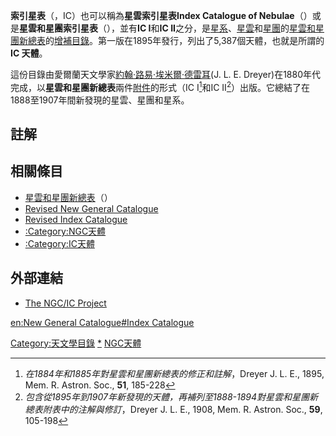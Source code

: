 '''索引星表'''（{{lang-en|Index Catalogue}}，IC）也可以稱為'''星雲索引星表Index Catalogue of Nebulae'''（{{lang|en|Index Catalogue of Nebulae}}）或是'''星雲和星團索引星表'''（{{lang|en|Index Catalogue of Nebulae and Clusters of Stars}}），並有'''IC I'''和'''IC II'''之分，是[[星系|星系]]、[[星雲|星雲]]和[[星團|星團]]的[[星雲和星團新總表|星雲和星團新總表]]的[[增補|增補]][[天文學目錄|目錄]]。第一版在1895年發行，列出了5,387個天體，也就是所謂的'''IC 天體'''。

這份目錄由愛爾蘭天文學家[[約翰·路易·埃米爾·德雷耳|約翰·路易·埃米爾·德雷耳]](J. L. E. Dreyer)在1880年代完成，以'''星雲和星團新總表'''兩件[[附件|附件]]的形式（IC I<ref>''在1884年和1885年對星雲和星團新總表的修正和註解''，Dreyer J. L. E., 1895, Mem. R. Astron. Soc., '''51''', 185-228</ref>和IC II<ref>''包含從1895年到1907年新發現的天體，再補列至1888-1894對星雲和星團新總表附表中的注解與修訂''，Dreyer J. L. E., 1908, Mem. R. Astron. Soc., '''59''', 105-198</ref>）出版。它總結了在1888至1907年間新發現的星雲、星團和星系。

== 註解 ==
<references/>

== 相關條目 ==

* [[星雲和星團新總表|星雲和星團新總表]]（{{lang|en|General Catalogue of Nebulae and Clusters}}）
* [[Revised_New_General_Catalogue|Revised New General Catalogue]]
* [[Revised_Index_Catalogue|Revised Index Catalogue]]
* [[:Category:NGC天體|:Category:NGC天體]]
* [[:Category:IC天體|:Category:IC天體]]

== 外部連結 ==
* [http://www.ngcic.org/ The NGC/IC Project] {{Webarchive|url=https://archive.is/20080509135303/http://www.ngcic.org/ |date=2008-05-09 }}

[[Category:天文學目錄|Category:天文學目錄]]
[[Category:IC天體|*]]
[[Category:NGC天體|]]

[[en:New_General_Catalogue#Index_Catalogue|en:New General Catalogue#Index Catalogue]]
